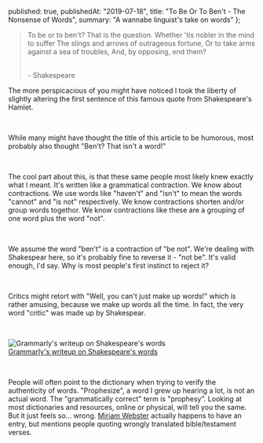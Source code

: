
  published: true,
  publishedAt: "2019-07-18",
  title: "To Be Or To Ben't - The Nonsense of Words",
  summary: "A wannabe linguist's take on words"
};


> To be or to ben't? That is the question. Whether 'tis nobler in the mind to suffer The slings and arrows of outrageous fortune, Or to take arms against a sea of troubles, And, by opposing, end them?
>
> <br /> - Shakespeare

The more perspicacious of you might have noticed I took the liberty of slightly altering the first sentence of this famous quote from Shakespeare's Hamlet.

<br />

While many might have thought the title of this article to be humorous, most probably also thought "Ben't? That isn't a word!"

<br />

The cool part about this, is that these same people most likely knew exactly what I meant. It's written like a grammatical contraction. We know about contractions. We use words like "haven't" and "isn't" to mean the words "cannot" and "is not" respectively. We know contractions shorten and/or group words togethor. We know contractions like these are a grouping of one word plus the word "not".

<br />

We assume the word "ben't" is a contraction of "be not". We're dealing with Shakespear here, so it's probably fine to reverse it - "not be". It's valid enough, I'd say. Why is most people's first instinct to reject it?

<br />

Critics might retort with "Well, you can't just make up words!" which is rather amusing, because we make up words all the time. In fact, the very word "critic" was made up by Shakespear.

<br />

![Grammarly's writeup on Shakespeare's words](https://contenthub-static.grammarly.com/blog/wp-content/uploads/2014/04/blog63.jpg)  
<a href="https://www.grammarly.com/blog/15-words-invented-by-shakespeare/" className="image-label">Grammarly's writeup on Shakespeare's words</a>

<br />

People will often point to the dictionary when trying to verify the authenticity of words. "Prophesize", a word I grew up hearing a lot, is not an actual word. The "grammatically correct" term is "prophesy". Looking at most dictionaries and resources, online or physical, will tell you the same. But it just feels so... wrong. [Miriam Webster](https://www.merriam-webster.com/dictionary/prophesize) actually happens to have an entry, but mentions people quoting wrongly translated bible/testament verses.
